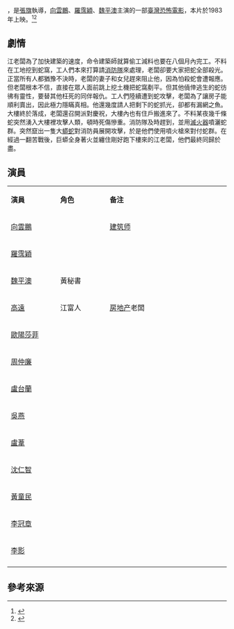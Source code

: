 {{Infobox Film
| color = #E6E6FA
| name           = 人蛇大戰
| original_name  = ''{{lang|en|Calamity of Snakes}}''
| image          = 
| image_size     = 
| caption        = 
| director       = [[張旗|張旗]]
| producer       = [[王再慶|王再慶]]
| producer_2     = [[張堆樹|張堆樹]]
| writer         = [[蔡國榮|蔡國榮]]<br>[[李康年_(編劇)|李康年]]
| narrator       = 
| starring       = [[向雲鵬|向雲鵬]]<br>[[羅霈穎|羅霈穎]]<br>[[魏平澳|魏平澳]]<br>[[高遠_(香港演員)|高遠]]
| music          = [[周錦祥|周錦祥]] 
| cinematography = [[胡鎔|胡鎔]] 
| editing        = [[陳洪民|陳洪民]]<br>[[黃秋貴|黃秋貴]]<br>[[陳博文|陳博文]]  
| production_company = [[旗和影業（香港）有限公司|旗和影業（香港）有限公司]]
| distributor    = 
| released       = {{TWN}}：{{film date|1983}}
| runtime        = 123分鐘
| country        = {{TWN}}
| language       = [[中華民國國語|國語]]
| budget         = 
| gross          = 
}}
{{engname|《人蛇大戰》|''Calamity of Snakes''}}，是[[張旗|張旗]]執導，[[向雲鵬|向雲鵬]]、[[羅霈穎|羅霈穎]]、[[魏平澳|魏平澳]]主演的一部[[臺灣|臺灣]][[恐怖電影|恐怖電影]]，本片於1983年上映。<ref>{{cite web|title=人蛇大戰|url=http://hkmdb.com/db/movies/view.mhtml?id=6444&display_set=big5|website=香港影庫|accessdate=2020-10-07|archive-date=2020-11-27|archive-url=https://web.archive.org/web/20201127202451/http://hkmdb.com/db/movies/view.mhtml?id=6444&display_set=big5|dead-url=no}}</ref><ref>{{cite web|title=人蛇大戰|url=https://m.douban.com/movie/subject/1982073/|website=豆瓣電影|accessdate=2020-10-07|archive-date=2020-10-12|archive-url=https://web.archive.org/web/20201012123012/https://m.douban.com/movie/subject/1982073/|dead-url=no}}</ref>
==劇情==
江老闆為了加快建築的速度，命令建築師就算偷工減料也要在八個月內完工。不料在工地挖到蛇窩，工人們本來打算請[[消防員|消防隊]]來處理，老闆卻要大家把蛇全部殺光。正當所有人都猶豫不決時，老闆的妻子和女兒趕來阻止他，因為怕殺蛇會遭報應。但老闆根本不信，直接在眾人面前跳上挖土機把蛇窩剷平。但其他僥倖逃生的蛇彷彿有靈性，要替其他枉死的同伴報仇。工人們陸續遭到蛇攻擊，老闆為了讓房子能順利賣出，因此極力隱瞞真相。他還幾度請人把剩下的蛇抓光，卻都有漏網之魚。大樓終於落成，老闆還召開派對慶祝，大樓內也有住戶搬進來了。不料某夜幾千條蛇突然湧入大樓裡攻擊人類，頓時死傷慘重。消防隊及時趕到，並用[[滅火器|滅火器]]噴灑蛇群。突然竄出一隻大[[蟒蛇|蟒蛇]]對消防員展開攻擊，於是他們使用噴火槍來對付蛇群。在經過一翻苦戰後，巨蟒全身著火並纏住剛好跑下樓來的江老闆，他們最終同歸於盡。
==演員==
{|class="wikitable" width="57%"
|- style="background:cornflowerblue; color:white" align=center
|style="width:2%"|'''演員'''||style="width:2%"|'''角色'''||style="width:6%"|'''备注'''
|-
| [[向雲鵬|向雲鵬]] ||  || [[建筑师|建筑师]]
|-
| [[羅霈穎|羅霈穎]] ||  || 
|-
| [[魏平澳|魏平澳]] || 黃秘書 || 
|-
| [[高遠_(香港演員)|高遠]] || 江富人 || [[房地产|房地产]]老闆
|-
| [[歐陽莎菲|歐陽莎菲]] ||  || 
|-
| [[周仲廉|周仲廉]] ||  || 
|-
| [[盧台蘭|盧台蘭]] ||  || 
|-
| [[吳燕|吳燕]] ||  ||
|-
| [[盧葦|盧葦]] ||  || 
|-
| [[沈仁智|沈仁智]] ||  || 
|-
| [[黃童民|黃童民]] ||  || 
|-
| [[李冠章|李冠章]] ||  || 
|-
| [[李影_(中華民國演員)|李影]] ||  ||
|-
|}

==參考來源==
{{reflist}}